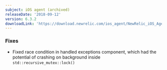 ```yaml
---
subject: iOS agent (archived)
releaseDate: '2018-09-12'
version: 6.3.2
downloadLink: 'https://download.newrelic.com/ios_agent/NewRelic_iOS_Agent_6.3.2.zip'
---
```


### Fixes

* Fixed race condition in handled exceptions component, which had the potential of crashing on background inside `std::recursive_mutex::lock()`
